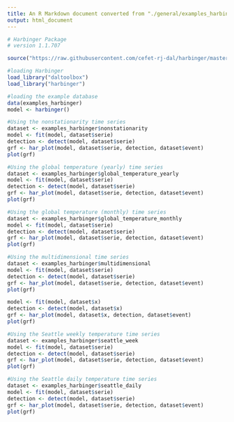 ```yaml
---
title: An R Markdown document converted from "./general/examples_harbinger.ipynb"
output: html_document
---
```


```r
# Harbinger Package
# version 1.1.707

source("https://raw.githubusercontent.com/cefet-rj-dal/harbinger/master/jupyter.R")

#loading Harbinger
load_library("daltoolbox") 
load_library("harbinger") 
```

```r
#loading the example database
data(examples_harbinger)
model <- harbinger()
```

```r
#Using the nonstationarity time series 
dataset <- examples_harbinger$nonstationarity
model <- fit(model, dataset$serie)
detection <- detect(model, dataset$serie)
grf <- har_plot(model, dataset$serie, detection, dataset$event)
plot(grf)
```

```r
#Using the global temperature (yearly) time series
dataset <- examples_harbinger$global_temperature_yearly
model <- fit(model, dataset$serie)
detection <- detect(model, dataset$serie)
grf <- har_plot(model, dataset$serie, detection, dataset$event)
plot(grf)
```

```r
#Using the global temperature (monthly) time series
dataset <- examples_harbinger$global_temperature_monthly
model <- fit(model, dataset$serie)
detection <- detect(model, dataset$serie)
grf <- har_plot(model, dataset$serie, detection, dataset$event)
plot(grf)
```

```r
#Using the multidimensional time series 
dataset <- examples_harbinger$multidimensional
model <- fit(model, dataset$serie)
detection <- detect(model, dataset$serie)
grf <- har_plot(model, dataset$serie, detection, dataset$event)
plot(grf)

model <- fit(model, dataset$x)
detection <- detect(model, dataset$x)
grf <- har_plot(model, dataset$x, detection, dataset$event)
plot(grf)
```

```r
#Using the Seattle weekly temperature time series
dataset <- examples_harbinger$seattle_week
model <- fit(model, dataset$serie)
detection <- detect(model, dataset$serie)
grf <- har_plot(model, dataset$serie, detection, dataset$event)
plot(grf)
```

```r
#Using the Seattle daily temperature time series
dataset <- examples_harbinger$seattle_daily
model <- fit(model, dataset$serie)
detection <- detect(model, dataset$serie)
grf <- har_plot(model, dataset$serie, detection, dataset$event)
plot(grf)
```

